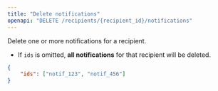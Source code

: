 ```yaml
---
title: "Delete notifications"
openapi: "DELETE /recipients/{recipient_id}/notifications"
---
```


Delete one or more notifications for a recipient.

-   If `ids` is omitted, **all notifications** for that recipient will be deleted.

```json
{
    "ids": ["notif_123", "notif_456"]
}
```
